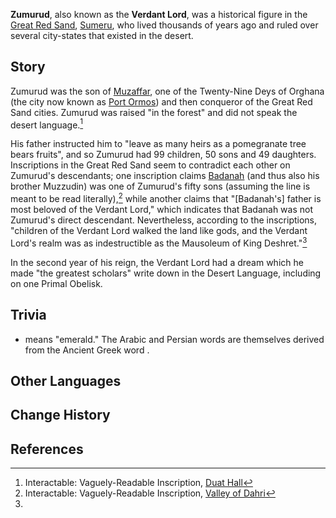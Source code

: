 {{Character Infobox
|type             = Mentioned
|image            = 
|realname         = <!-- Optional, if different from in-game name -->
|deceased         = Past
|region           = Sumeru
|affiliation      = Great Red Sand
|title            = The Verdant Lord
|title2           = 
|ancestry         = <!-- Clan/family -->
|father           = Muzaffar
|mother           = 
|spouse           = 
|child            = 
|childNote        =
|relative         = Badanah
|relative2        = Muzzudin
}}
'''Zumurud''', also known as the '''Verdant Lord''', was a historical figure in the [[Great Red Sand]], [[Sumeru]], who lived thousands of years ago and ruled over several city-states that existed in the desert.

==Story==
Zumurud was the son of [[Muzaffar]], one of the Twenty-Nine Deys of Orghana (the city now known as [[Port Ormos]]) and then conqueror of the Great Red Sand cities. Zumurud was raised "in the forest" and did not speak the desert language.<ref name="duat">Interactable: Vaguely-Readable Inscription, [[Primal Obelisk#Duat Hall|Duat Hall]]</ref>

His father instructed him to "leave as many heirs as a pomegranate tree bears fruits", and so Zumurud had 99 children, 50 sons and 49 daughters. Inscriptions in the Great Red Sand seem to contradict each other on Zumurud's descendants; one inscription claims [[Badanah]] (and thus also his brother Muzzudin) was one of Zumurud's fifty sons (assuming the line is meant to be read literally),<ref name="Lamb">Interactable: Vaguely-Readable Inscription, [[Primal Obelisk#Valley of Dahri|Valley of Dahri]]</ref> while another claims that "[Badanah's] father is most beloved of the Verdant Lord," which indicates that Badanah was not Zumurud's direct descendant.  Nevertheless, according to the inscriptions, "children of the Verdant Lord walked the land like gods, and the Verdant Lord's realm was as indestructible as the Mausoleum of King Deshret."<ref name="Lamb"/>

In the second year of his reign, the Verdant Lord had a dream which he made "the greatest scholars" write down in the Desert Language, including on one Primal Obelisk.
{{Quote|Zumurud saw the following in a dream last night.<br>He dreamed that in the darkness, the sun arose from his... swallowing the light of the stars and the moon.<br>The sun shone over the land that was filled with yellow sand, and not even the slightest trace of a bird could be found there.<br>The Verdant Lord sighed at the sight of this vision, determining that... should become like the forest, a paradise of green. As he breathed, out of the desert... vast, clear springs, and a boundless... trees that touched the very skies.<br>He saw a thousand ships, ten thousand roses, a hundred... caravans without number, woven into gold across the desert...<br>Just as... about to put on those golden robes, he awoke to see an arrow of sunlight piercing the summit of a mountain.|Primal Obelisk in Duat Hall}}

==Trivia==
*{{lang|Zumurud|ar=زُمُرُّد|ar_rm=zumurrud|fa=زمرد|fa_rm=zomorrod}} means "emerald." The Arabic and Persian words are themselves derived from the Ancient Greek word {{lang|mini=1|grc=σμᾰ́ραγδος|grc_rm=smáragdos}}.
<!--==Notes==
{{Reflist|note=1}}
-->
==Other Languages==
{{Other Languages|default_hidden=1
|en      = Zumurud
|zhs     = 祖玛鲁德
|zhs_rm  = Zǔmǎlǔdé
|zht     = 祖瑪魯德
|zht_rm  = Zǔmǎlǔdé
|ja      = ズムルド
|ja_rm   = Zumurudo
|ko      = //주마루드//
|es      = Zumurud
|fr      = Zumurud
|ru      = Зумуруд
|th      = Zumurud
|vi      = Zumurud
|de      = Zumurud
|id      = Zumurud
|pt      = Zumurud
|tr      = Zumurud
|it      = Zumurud
}}

==Change History==
{{Change History|introduced=3.1}}

==References==
{{Reflist}}